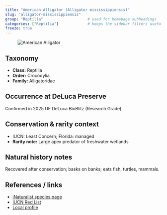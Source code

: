 ```yaml
---
title: "American Alligator (Alligator mississippiensis)"
slug: "alligator-mississippiensis"
group: "Reptilia"                    # used for homepage subheadings
categories: ["Reptilia"]             # keeps the sidebar filters useful
freeze: true
---
```


<figure class="species-figure">
  <img src="https://static.inaturalist.org/photos/343508251/medium.jpg" alt="American Alligator" class="species-photo" />
  
</figure>

## Taxonomy
- **Class:** Reptilia
- **Order:** Crocodylia
- **Family:** Alligatoridae

## Occurrence at DeLuca Preserve
Confirmed in 2025 UF DeLuca BioBlitz (Research Grade)

## Conservation & rarity context
- IUCN: Least Concern; Florida: managed
- **Rarity note:** Large apex predator of freshwater wetlands

## Natural history notes
Recovered after conservation; basks on banks; eats fish, turtles, mammals.

## References / links
- [iNaturalist species page](https://www.inaturalist.org/taxa/26159-Alligator-mississippiensis)
- [IUCN Red List](NA)
- [Local profile](NA)
